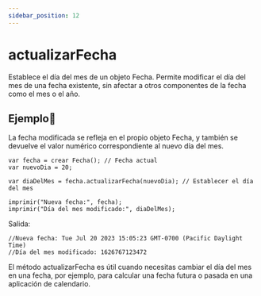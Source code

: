 ```yaml
---
sidebar_position: 12
---
```



# actualizarFecha
Establece el día del mes de un objeto Fecha. Permite modificar el día del mes de una fecha existente, sin afectar a otros componentes de la fecha como el mes o el año.

## Ejemplo📝
La fecha modificada se refleja en el propio objeto Fecha, y también se devuelve el valor numérico correspondiente al nuevo día del mes.


```dummy
var fecha = crear Fecha(); // Fecha actual
var nuevoDia = 20;

var diaDelMes = fecha.actualizarFecha(nuevoDia); // Establecer el día del mes

imprimir("Nueva fecha:", fecha);
imprimir("Día del mes modificado:", diaDelMes);

```
Salida:

```dummy
//Nueva fecha: Tue Jul 20 2023 15:05:23 GMT-0700 (Pacific Daylight Time)
//Día del mes modificado: 1626767123472
```
El método actualizarFecha es útil cuando necesitas cambiar el día del mes en una fecha, por ejemplo, para calcular una fecha futura o pasada en una aplicación de calendario.